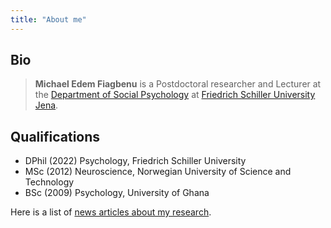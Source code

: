 ```yaml
---
title: "About me"
---
```

## Bio


>**Michael Edem Fiagbenu** <span style="font-size: 10pt;"></span> is a Postdoctoral researcher and Lecturer at the [Department of Social Psychology](https://www.sozpsy.uni-jena.de/en/407/michael-edem-fiagbenu) at [Friedrich Schiller University Jena](https://www.uni-jena.de/en). 

## Qualifications


 * DPhil (2022) Psychology, Friedrich Schiller University
 * MSc (2012) Neuroscience, Norwegian University of Science and Technology
 * BSc (2009) Psychology, University of Ghana

Here is a list of [news articles about my research](../news.qmd).

